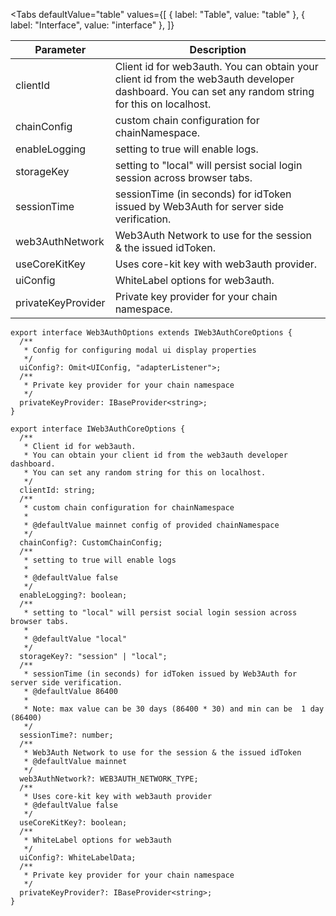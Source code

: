 
<Tabs
  defaultValue="table"
  values={[
    { label: "Table", value: "table" },
    { label: "Interface", value: "interface" },
  ]}
>

<TabItem value="table">

| Parameter          | Description                                                                                                                                       |
| ------------------ | ------------------------------------------------------------------------------------------------------------------------------------------------- |
| clientId           | Client id for web3auth. You can obtain your client id from the web3auth developer dashboard. You can set any random string for this on localhost. |
| chainConfig        | custom chain configuration for chainNamespace.                                                                                                    |
| enableLogging      | setting to true will enable logs.                                                                                                                 |
| storageKey         | setting to "local" will persist social login session across browser tabs.                                                                         |
| sessionTime        | sessionTime (in seconds) for idToken issued by Web3Auth for server side verification.                                                             |
| web3AuthNetwork    | Web3Auth Network to use for the session & the issued idToken.                                                                                     |
| useCoreKitKey      | Uses core-kit key with web3auth provider.                                                                                                         |
| uiConfig           | WhiteLabel options for web3auth.                                                                                                                  |
| privateKeyProvider | Private key provider for your chain namespace.                                                                                                    |

</TabItem>

<TabItem value="interface">

```tsx
export interface Web3AuthOptions extends IWeb3AuthCoreOptions {
  /**
   * Config for configuring modal ui display properties
   */
  uiConfig?: Omit<UIConfig, "adapterListener">;
  /**
   * Private key provider for your chain namespace
   */
  privateKeyProvider: IBaseProvider<string>;
}

export interface IWeb3AuthCoreOptions {
  /**
   * Client id for web3auth.
   * You can obtain your client id from the web3auth developer dashboard.
   * You can set any random string for this on localhost.
   */
  clientId: string;
  /**
   * custom chain configuration for chainNamespace
   *
   * @defaultValue mainnet config of provided chainNamespace
   */
  chainConfig?: CustomChainConfig;
  /**
   * setting to true will enable logs
   *
   * @defaultValue false
   */
  enableLogging?: boolean;
  /**
   * setting to "local" will persist social login session across browser tabs.
   *
   * @defaultValue "local"
   */
  storageKey?: "session" | "local";
  /**
   * sessionTime (in seconds) for idToken issued by Web3Auth for server side verification.
   * @defaultValue 86400
   *
   * Note: max value can be 30 days (86400 * 30) and min can be  1 day (86400)
   */
  sessionTime?: number;
  /**
   * Web3Auth Network to use for the session & the issued idToken
   * @defaultValue mainnet
   */
  web3AuthNetwork?: WEB3AUTH_NETWORK_TYPE;
  /**
   * Uses core-kit key with web3auth provider
   * @defaultValue false
   */
  useCoreKitKey?: boolean;
  /**
   * WhiteLabel options for web3auth
   */
  uiConfig?: WhiteLabelData;
  /**
   * Private key provider for your chain namespace
   */
  privateKeyProvider?: IBaseProvider<string>;
}
```

</TabItem>

</Tabs>
